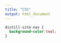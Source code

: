 ```yaml
---
title: "CSS"
output: html_document
---
```


```css
distill-site-nav {
  background-color:teal;
}
```

